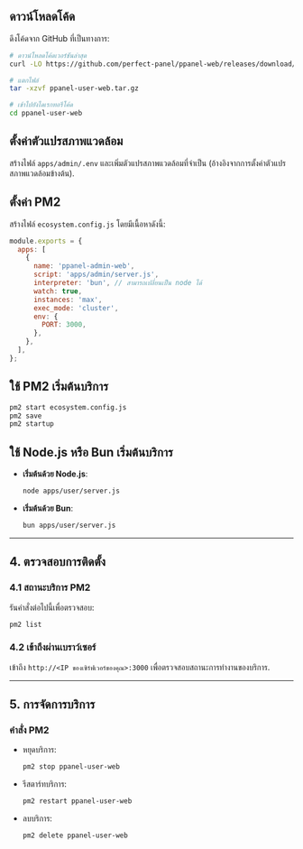 ## ดาวน์โหลดโค้ด

ดึงโค้ดจาก GitHub ที่เป็นทางการ:

```bash
# ดาวน์โหลดโค้ดเวอร์ชันล่าสุด
curl -LO https://github.com/perfect-panel/ppanel-web/releases/download/v1.0.0/ppanel-admin-web.tar.gz

# แตกไฟล์
tar -xzvf ppanel-user-web.tar.gz

# เข้าไปยังไดเรกทอรีโค้ด
cd ppanel-user-web
```

## ตั้งค่าตัวแปรสภาพแวดล้อม

สร้างไฟล์ `apps/admin/.env` และเพิ่มตัวแปรสภาพแวดล้อมที่จำเป็น (อ้างอิงจากการตั้งค่าตัวแปรสภาพแวดล้อมข้างต้น).

## ตั้งค่า PM2

สร้างไฟล์ `ecosystem.config.js` โดยมีเนื้อหาดังนี้:

```javascript
module.exports = {
  apps: [
    {
      name: 'ppanel-admin-web',
      script: 'apps/admin/server.js',
      interpreter: 'bun', // สามารถเปลี่ยนเป็น node ได้
      watch: true,
      instances: 'max',
      exec_mode: 'cluster',
      env: {
        PORT: 3000,
      },
    },
  ],
};
```

## ใช้ PM2 เริ่มต้นบริการ

```bash
pm2 start ecosystem.config.js
pm2 save
pm2 startup
```

## ใช้ Node.js หรือ Bun เริ่มต้นบริการ

- **เริ่มต้นด้วย Node.js**:

  ```bash
  node apps/user/server.js
  ```

- **เริ่มต้นด้วย Bun**:

  ```bash
  bun apps/user/server.js
  ```

---

## **4. ตรวจสอบการติดตั้ง**

### **4.1 สถานะบริการ PM2**

รันคำสั่งต่อไปนี้เพื่อตรวจสอบ:

```bash
pm2 list
```

### **4.2 เข้าถึงผ่านเบราว์เซอร์**

เข้าถึง `http://<IP ของเซิร์ฟเวอร์ของคุณ>:3000` เพื่อตรวจสอบสถานะการทำงานของบริการ.

---

## **5. การจัดการบริการ**

### **คำสั่ง PM2**

- หยุดบริการ:

  ```bash
  pm2 stop ppanel-user-web
  ```

- รีสตาร์ทบริการ:

  ```bash
  pm2 restart ppanel-user-web
  ```

- ลบบริการ:

  ```bash
  pm2 delete ppanel-user-web
  ```



<Giscus />
